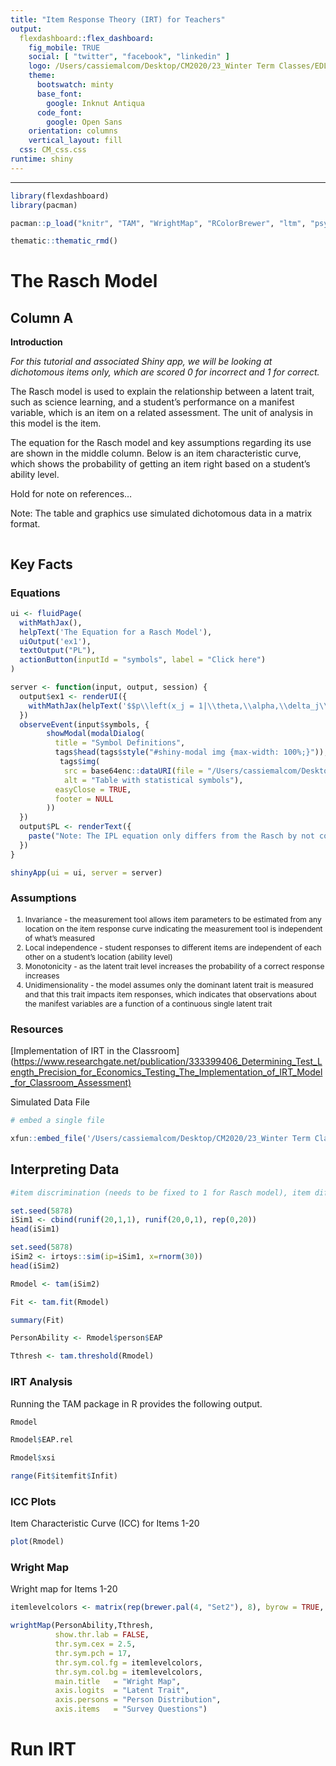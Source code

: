 ```yaml
---
title: "Item Response Theory (IRT) for Teachers"
output: 
  flexdashboard::flex_dashboard:
    fig_mobile: TRUE
    social: [ "twitter", "facebook", "linkedin" ]
    logo: /Users/cassiemalcom/Desktop/CM2020/23_Winter Term Classes/EDLD 640 DS Cap/MalcomIRTshiny/Images/IRT-logo.jpg
    theme:
      bootswatch: minty
      base_font:
        google: Inknut Antiqua
      code_font:
        google: Open Sans
    orientation: columns
    vertical_layout: fill
  css: CM_css.css
runtime: shiny
---
```

<style type="text/css">
  li {font-size: 12px;}
</style>
---

```r
library(flexdashboard)
library(pacman)

pacman::p_load("knitr", "TAM", "WrightMap", "RColorBrewer", "ltm", "psych", "flexdashboard", "leaflet", thematic, shiny, shinyalert, irtoys, xtable, tinytex, xfun, plotly, ShinyItemAnalysis)

thematic::thematic_rmd()
```

# The Rasch Model

## Column A {style="black"}

**Introduction**

*For this tutorial and associated Shiny app, we will be looking at dichotomous items only, which are scored 0 for incorrect and 1 for correct.*

The Rasch model is used to explain the relationship between a latent trait, such as science learning, and a student's performance on a manifest variable, which is an item on a related assessment. The unit of analysis in this model is the item.

The equation for the Rasch model and key assumptions regarding its use are shown in the middle column. Below is an item characteristic curve, which shows the probability of getting an item right based on a student's ability level.

Hold for note on references...

Note: The table and graphics use simulated dichotomous data in a matrix format.

```r

```

## Key Facts

### Equations

```r
ui <- fluidPage(
  withMathJax(),
  helpText('The Equation for a Rasch Model'),
  uiOutput('ex1'),
  textOutput("PL"),
  actionButton(inputId = "symbols", label = "Click here")
)

server <- function(input, output, session) {
  output$ex1 <- renderUI({
    withMathJax(helpText('$$p\\left(x_j = 1|\\theta,\\alpha,\\delta_j\\right) = \\frac{e^{(\\theta-\\delta_j)}}{1 + e^{(\\theta-\\delta_j)}}$$'))
  })
  observeEvent(input$symbols, {
        showModal(modalDialog(
          title = "Symbol Definitions",
          tags$head(tags$style("#shiny-modal img {max-width: 100%;}")),
           tags$img(
            src = base64enc::dataURI(file = "/Users/cassiemalcom/Desktop/CM2020/23_Winter Term Classes/EDLD 640 DS Cap/MalcomIRTshiny/Images/2023-02-28_14-10-27.jpg", mime = "image/jpeg"),
            alt = "Table with statistical symbols"),
          easyClose = TRUE,
          footer = NULL
        ))
  })
  output$PL <- renderText({
    paste("Note: The IPL equation only differs from the Rasch by not constraining item discrimination (α) to 1.")
  })
}

shinyApp(ui = ui, server = server)


```

### Assumptions

1. Invariance - the measurement tool allows item parameters to be estimated from any location on the item response curve indicating the measurement tool is independent of what's measured
2. Local independence - student responses to different items are independent of each other on a student's location (ability level)
3. Monotonicity - as the latent trait level increases the probability of a correct response increases
4. Unidimensionality - the model assumes only the dominant latent trait is measured and that this trait impacts item responses, which indicates that observations about the manifest variables are a function of a continuous single latent trait

### Resources

\[Implementation of IRT in the Classroom\](<https://www.researchgate.net/publication/333399406_Determining_Test_Length_Precision_for_Economics_Testing_The_Implementation_of_IRT_Model_for_Classroom_Assessment)>

Simulated Data File

```r
# embed a single file

xfun::embed_file('/Users/cassiemalcom/Desktop/CM2020/23_Winter Term Classes/EDLD 640 DS Cap/MalcomIRTshiny/Data/irtSIM.csv')
```

## Interpreting Data {.tabset data-width="650"}

```r
#item discrimination (needs to be fixed to 1 for Rasch model), item difficulty, and number of items

set.seed(5878)
iSim1 <- cbind(runif(20,1,1), runif(20,0,1), rep(0,20))
head(iSim1)
```

```r
set.seed(5878)
iSim2 <- irtoys::sim(ip=iSim1, x=rnorm(30))
head(iSim2)
```

```r
Rmodel <- tam(iSim2)
```

```r
Fit <- tam.fit(Rmodel)

summary(Fit)
```

```r
PersonAbility <- Rmodel$person$EAP
```

```r
Tthresh <- tam.threshold(Rmodel)
```

### IRT Analysis

Running the TAM package in R provides the following output.

```r
Rmodel

Rmodel$EAP.rel

Rmodel$xsi

range(Fit$itemfit$Infit)
```

### ICC Plots

Item Characteristic Curve (ICC) for Items 1-20

```r
plot(Rmodel)
```

### Wright Map

Wright map for Items 1-20

```r
itemlevelcolors <- matrix(rep(brewer.pal(4, "Set2"), 8), byrow = TRUE, ncol = 4)

wrightMap(PersonAbility,Tthresh,
          show.thr.lab = FALSE,
          thr.sym.cex = 2.5,
          thr.sym.pch = 17,
          thr.sym.col.fg = itemlevelcolors,
          thr.sym.col.bg = itemlevelcolors,
          main.title   = "Wright Map",
          axis.logits  = "Latent Trait",
          axis.persons = "Person Distribution",
          axis.items   = "Survey Questions")
```

# Run IRT
